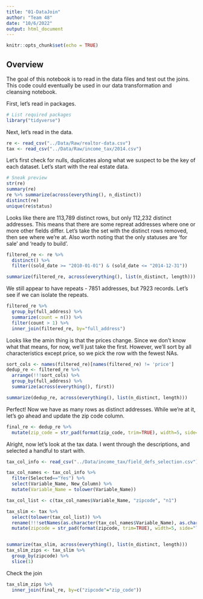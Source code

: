 ```yaml
---
title: "01-DataJoin"
author: "Team 48"
date: "10/6/2022"
output: html_document
---
```


```r
knitr::opts_chunk$set(echo = TRUE)
```

## Overview

The goal of this notebook is to read in the data files and test out the joins. This code could eventually be used in our data transformation and cleansing notebook.

First, let's read in packages.

```r
# List required packages
library("tidyverse")
```

Next, let's read in the data.

```r
re <- read_csv("../Data/Raw/realtor-data.csv")
tax <- read_csv("../Data/Raw/income_tax/2014.csv")
```

Let's first check for nulls, duplicates along what we suspect to be the key of each dataset. Let's start with the real estate data.

```r
# Sneak preview
str(re)
summary(re)
re %>% summarize(across(everything(), n_distinct))
distinct(re)
unique(re$status)
```

Looks like there are 113,789 distinct rows, but only 112,232 distinct addresses. This means that there are some repreat addresses where one or more other fields differ. Let's take the set with the distinct rows removed, then see where we're at. Also worth noting that the only statuses are 'for sale' and 'ready to build'.

```r
filtered_re <- re %>% 
  distinct() %>% 
  filter((sold_date >= "2010-01-01") & (sold_date <= "2014-12-31"))

summarize(filtered_re, across(everything(), list(n_distinct, length)))
```

We still appear to have repeats - 7851 addresses, but 7923 records. Let's see if we can isolate the repeats.

```r
filtered_re %>% 
  group_by(full_address) %>% 
  summarize(count = n()) %>% 
  filter(count > 1) %>% 
  inner_join(filtered_re, by="full_address")
```

Looks like the amin thing is that the prices change. Since we don't know what that means, for now, we'll just take the first. However, we'll sort by all characteristics except price, so we pick the row with the fewest NAs. 

```r
sort_cols <- names(filtered_re)[names(filtered_re) != 'price']
dedup_re <- filtered_re %>% 
  arrange(!!!sort_cols) %>% 
  group_by(full_address) %>% 
  summarize(across(everything(), first))

summarize(dedup_re, across(everything(), list(n_distinct, length)))
```

Perfect! Now we have as many rows as distinct addresses. While we're at it, let's go ahead and update the zip code column.

```r
final_re <- dedup_re %>% 
  mutate(zip_code = str_pad(format(zip_code, trim=TRUE), width=5, side="left", pad="0"))
```

Alright, now let's look at the tax data. I went through the descriptions, and selected a handful to start with.

```r
tax_col_info <- read_csv("../Data/income_tax/field_defs_selection.csv")

tax_col_names <- tax_col_info %>% 
  filter(Selected=="Yes") %>% 
  select(Variable_Name, New_Column) %>% 
  mutate(Variable_Name = tolower(Variable_Name))

tax_col_list <- c(tax_col_names$Variable_Name, "zipcode", "n1")

tax_slim <- tax %>% 
  select(tolower(tax_col_list)) %>% 
  rename(!!!setNames(as.character(tax_col_names$Variable_Name), as.character(tax_col_names$New_Column))) %>% 
  mutate(zipcode = str_pad(format(zipcode, trim=TRUE), width=5, side="left", pad="0"))


summarize(tax_slim, across(everything(), list(n_distinct, length)))
tax_slim_zips <- tax_slim %>% 
  group_by(zipcode) %>% 
  slice(1)
```

Check the join

```r
tax_slim_zips %>% 
  inner_join(final_re, by=c("zipcode"="zip_code"))
```




